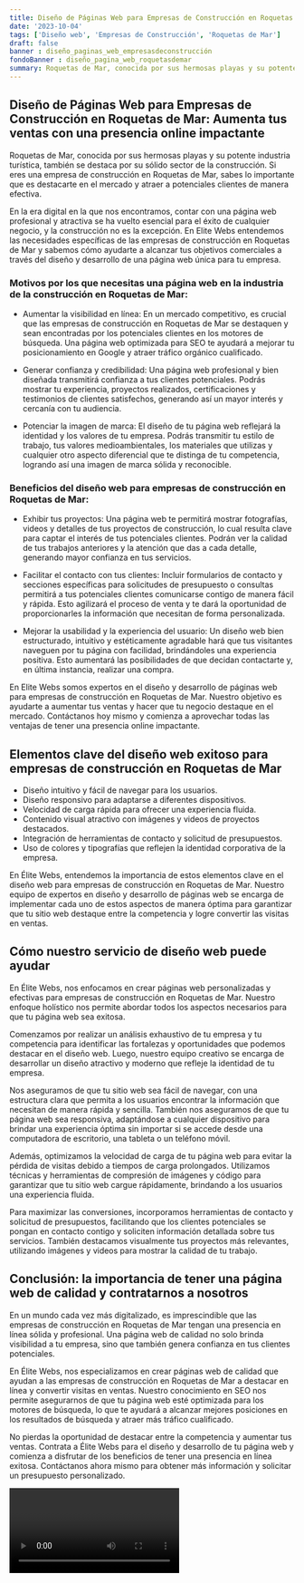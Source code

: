 ```yaml
---
title: Diseño de Páginas Web para Empresas de Construcción en Roquetas de Mar
date: '2023-10-04'
tags: ['Diseño web', 'Empresas de Construcción', 'Roquetas de Mar']
draft: false
banner : diseño_paginas_web_empresasdeconstrucción
fondoBanner : diseño_pagina_web_roquetasdemar
summary: Roquetas de Mar, conocida por sus hermosas playas y su potente industria turística, también se destaca por su sólido sector de la construcción. Si eres una empresa de construcción en Roquetas de Mar, sabes lo importante que es destacarte en el mercado y atraer a potenciales clientes de manera efectiva. 
---
```


## Diseño de Páginas Web para Empresas de Construcción en Roquetas de Mar: Aumenta tus ventas con una presencia online impactante

Roquetas de Mar, conocida por sus hermosas playas y su potente industria turística, también se destaca por su sólido sector de la construcción. Si eres una empresa de construcción en Roquetas de Mar, sabes lo importante que es destacarte en el mercado y atraer a potenciales clientes de manera efectiva. 

En la era digital en la que nos encontramos, contar con una página web profesional y atractiva se ha vuelto esencial para el éxito de cualquier negocio, y la construcción no es la excepción. En Elite Webs entendemos las necesidades específicas de las empresas de construcción en Roquetas de Mar y sabemos cómo ayudarte a alcanzar tus objetivos comerciales a través del diseño y desarrollo de una página web única para tu empresa.

### Motivos por los que necesitas una página web en la industria de la construcción en Roquetas de Mar:

- Aumentar la visibilidad en línea: En un mercado competitivo, es crucial que las empresas de construcción en Roquetas de Mar se destaquen y sean encontradas por los potenciales clientes en los motores de búsqueda. Una página web optimizada para SEO te ayudará a mejorar tu posicionamiento en Google y atraer tráfico orgánico cualificado.

- Generar confianza y credibilidad: Una página web profesional y bien diseñada transmitirá confianza a tus clientes potenciales. Podrás mostrar tu experiencia, proyectos realizados, certificaciones y testimonios de clientes satisfechos, generando así un mayor interés y cercanía con tu audiencia.

- Potenciar la imagen de marca: El diseño de tu página web reflejará la identidad y los valores de tu empresa. Podrás transmitir tu estilo de trabajo, tus valores medioambientales, los materiales que utilizas y cualquier otro aspecto diferencial que te distinga de tu competencia, logrando así una imagen de marca sólida y reconocible.

### Beneficios del diseño web para empresas de construcción en Roquetas de Mar:

- Exhibir tus proyectos: Una página web te permitirá mostrar fotografías, videos y detalles de tus proyectos de construcción, lo cual resulta clave para captar el interés de tus potenciales clientes. Podrán ver la calidad de tus trabajos anteriores y la atención que das a cada detalle, generando mayor confianza en tus servicios.

- Facilitar el contacto con tus clientes: Incluir formularios de contacto y secciones específicas para solicitudes de presupuesto o consultas permitirá a tus potenciales clientes comunicarse contigo de manera fácil y rápida. Esto agilizará el proceso de venta y te dará la oportunidad de proporcionarles la información que necesitan de forma personalizada.

- Mejorar la usabilidad y la experiencia del usuario: Un diseño web bien estructurado, intuitivo y estéticamente agradable hará que tus visitantes naveguen por tu página con facilidad, brindándoles una experiencia positiva. Esto aumentará las posibilidades de que decidan contactarte y, en última instancia, realizar una compra.

En Elite Webs somos expertos en el diseño y desarrollo de páginas web para empresas de construcción en Roquetas de Mar. Nuestro objetivo es ayudarte a aumentar tus ventas y hacer que tu negocio destaque en el mercado. Contáctanos hoy mismo y comienza a aprovechar todas las ventajas de tener una presencia online impactante.

<GifSeo />

<Cta />

## Elementos clave del diseño web exitoso para empresas de construcción en Roquetas de Mar

- Diseño intuitivo y fácil de navegar para los usuarios.
- Diseño responsivo para adaptarse a diferentes dispositivos.
- Velocidad de carga rápida para ofrecer una experiencia fluida.
- Contenido visual atractivo con imágenes y videos de proyectos destacados.
- Integración de herramientas de contacto y solicitud de presupuestos.
- Uso de colores y tipografías que reflejen la identidad corporativa de la empresa.

En Élite Webs, entendemos la importancia de estos elementos clave en el diseño web para empresas de construcción en Roquetas de Mar. Nuestro equipo de expertos en diseño y desarrollo de páginas web se encarga de implementar cada uno de estos aspectos de manera óptima para garantizar que tu sitio web destaque entre la competencia y logre convertir las visitas en ventas.

## Cómo nuestro servicio de diseño web puede ayudar

En Élite Webs, nos enfocamos en crear páginas web personalizadas y efectivas para empresas de construcción en Roquetas de Mar. Nuestro enfoque holístico nos permite abordar todos los aspectos necesarios para que tu página web sea exitosa.

Comenzamos por realizar un análisis exhaustivo de tu empresa y tu competencia para identificar las fortalezas y oportunidades que podemos destacar en el diseño web. Luego, nuestro equipo creativo se encarga de desarrollar un diseño atractivo y moderno que refleje la identidad de tu empresa.

Nos aseguramos de que tu sitio web sea fácil de navegar, con una estructura clara que permita a los usuarios encontrar la información que necesitan de manera rápida y sencilla. También nos aseguramos de que tu página web sea responsiva, adaptándose a cualquier dispositivo para brindar una experiencia óptima sin importar si se accede desde una computadora de escritorio, una tableta o un teléfono móvil.

Además, optimizamos la velocidad de carga de tu página web para evitar la pérdida de visitas debido a tiempos de carga prolongados. Utilizamos técnicas y herramientas de compresión de imágenes y código para garantizar que tu sitio web cargue rápidamente, brindando a los usuarios una experiencia fluida.

Para maximizar las conversiones, incorporamos herramientas de contacto y solicitud de presupuestos, facilitando que los clientes potenciales se pongan en contacto contigo y soliciten información detallada sobre tus servicios. También destacamos visualmente tus proyectos más relevantes, utilizando imágenes y videos para mostrar la calidad de tu trabajo.

## Conclusión: la importancia de tener una página web de calidad y contratarnos a nosotros

En un mundo cada vez más digitalizado, es imprescindible que las empresas de construcción en Roquetas de Mar tengan una presencia en línea sólida y profesional. Una página web de calidad no solo brinda visibilidad a tu empresa, sino que también genera confianza en tus clientes potenciales.

En Élite Webs, nos especializamos en crear páginas web de calidad que ayudan a las empresas de construcción en Roquetas de Mar a destacar en línea y convertir visitas en ventas. Nuestro conocimiento en SEO nos permite asegurarnos de que tu página web esté optimizada para los motores de búsqueda, lo que te ayudará a alcanzar mejores posiciones en los resultados de búsqueda y atraer más tráfico cualificado.

No pierdas la oportunidad de destacar entre la competencia y aumentar tus ventas. Contrata a Élite Webs para el diseño y desarrollo de tu página web y comienza a disfrutar de los beneficios de tener una presencia en línea exitosa. Contáctanos ahora mismo para obtener más información y solicitar un presupuesto personalizado.

<Video />

<CtaBot job='Empresas de Construcción' city='Roquetas de Mar'/>

<Gmaps query='Roquetas de Mar+españa+maps' />
